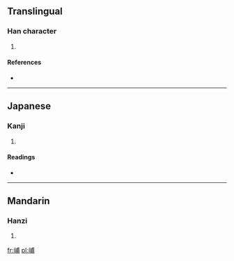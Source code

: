 ==Translingual==

===Han character===
{{Han char|rn=46|rad=山|as=07|sn=10|four=2372<sub>7</sub>|canj=山戈十月 (UIJB)}}

# {{defn|Han|sort=山07}}

====References====
* {{Han ref|kx=0311.210|dkj=08083|dj=0611.220|hdz=10772.240|uh=5CEC|ud=23788|bh=D16C|bd=53612}}

----

==Japanese==

===Kanji===
{{ja-kanji|grade=|rs=山07}}

# {{defn|lang=ja|sort=山07}}

====Readings====
* {{ja-readings|on=[[ほ]] (ho), [[ふ]] (fu)|kun=}}

----

==Mandarin==

===Hanzi===
{{cmn-hanzi|pin=[[bū]] ([[bu1]])|wg=pu<sup>1</sup>}}

# {{defn|lang=cmn|sort=山07}}

[[fr:峬]]
[[pl:峬]]